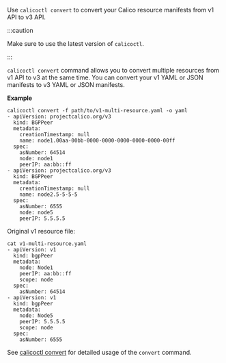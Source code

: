 
 Use `calicoctl convert` to convert your Calico resource manifests from v1 API to v3 API.
 
 :::caution

 Make sure to use the latest version of `calicoctl`.
 
 :::
   
 `calicoctl convert` command allows you to convert multiple resources from v1 API to v3 at the same time.
 You can convert your v1 YAML or JSON manifests to v3 YAML or JSON manifests.
 
 **Example**
 ```
 calicoctl convert -f path/to/v1-multi-resource.yaml -o yaml
 - apiVersion: projectcalico.org/v3
   kind: BGPPeer
   metadata:
     creationTimestamp: null
     name: node1.00aa-00bb-0000-0000-0000-0000-0000-00ff
   spec:
     asNumber: 64514
     node: node1
     peerIP: aa:bb::ff
 - apiVersion: projectcalico.org/v3
   kind: BGPPeer
   metadata:
     creationTimestamp: null
     name: node2.5-5-5-5
   spec:
     asNumber: 6555
     node: node5
     peerIP: 5.5.5.5
 ```
 
 Original v1 resource file:
 ```
 cat v1-multi-resource.yaml
 - apiVersion: v1
   kind: bgpPeer
   metadata:
     node: Node1
     peerIP: aa:bb::ff
     scope: node
   spec:
     asNumber: 64514
 - apiVersion: v1
   kind: bgpPeer
   metadata:
     node: Node5
     peerIP: 5.5.5.5
     scope: node
   spec:
     asNumber: 6555
 ```
 
 See [calicoctl convert](/reference/calicoctl/commands/convert) for detailed usage of the `convert` command.
